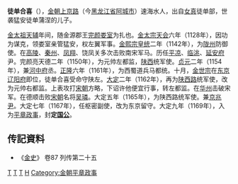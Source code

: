 '''徒单合喜'''（{{bd|？||1171年||}}），[[金朝|金朝]][[上京路|上京路]]（今[[黑龙江省|黑龙江省]][[阿城市|阿城市]]）速海水人，出自[[女真|女真]]徒单部，世袭猛安徒单蒲涅的儿子。

[[金太祖|金太祖]][[天辅_(金朝)|天辅]]年间，随金源郡王[[完颜娄室|完颜娄室]]为扎也。[[金太宗|金太宗]][[天会_(金朝)|天会]]六年（1128年），因功为谋克，领娄室亲管猛安，权左翼军事。[[金熙宗|金熙宗]][[皇统|皇统]]二年（1142年），为[[陇州|陇州]]防御使。在[[高陵|高陵]]、[[秦州|秦州]]、[[凤翔|凤翔]]、饶凤关多次击败南宋军马。历任[[平凉|平凉]]、[[临洮|临洮]]、[[延安府|延安府]]尹。完颜亮天德二年（1150年），为元帅左都监，[[陕西|陕西]]统军使。[[贞元_(金朝)|贞元]]二年（1154年），兼[[河中府|河中府]]丞。[[正隆|正隆]]六年（1161年），为西蜀道兵马都统。十月，[[金世宗|金世宗]]在[[东京辽阳府|东京辽阳府]]即位，徒单合喜受命守陕左。[[大定_(金朝)|大定]]二年（1162年），再为[[陕西路|陕西路]]统军使，改为元帅右都监。上表攻打[[宋朝|宋朝]]方略，下诏许他便宜行事，转左都监。在[[华州|华州]]击破宋军。在德顺击败[[宋朝|宋朝]]名将[[吴璘|吴璘]]。大定五年（1165年），为陕西路统军使。兼[[京兆尹|京兆尹]]。大定七年（1167年），任枢密副使，改为东京留守。大定九年（1169年），入为[[平章政事|平章政事]]，封'''定[[国公|国公]]'''。

==传記資料== 
{{wikisource|金史/卷87#.E5.BE.92.E5.96.AE.E5.90.88.E5.96.9C|徒单合喜传}}
* 《[[金史|金史]]》 卷87 列传第二十五

[[Category:金朝府尹|T]]
[[Category:金朝武官|T]]
[[Category:金朝女真人|T]]
[[Category:徒单氏|H]]
[[Category:金朝平章政事|Category:金朝平章政事]]
